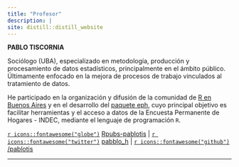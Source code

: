 ```yaml
---
title: "Profesor"
description: |
site: distill::distill_website
---
```


**PABLO TISCORNIA**


Sociólogo (UBA), especializado en metodología, producción y procesamiento de datos estadísticos, principalmente en el ámbito público. Últimamente enfocado en la mejora de procesos de trabajo vinculados al tratamiento de datos.

He participado en la organización y difusión de la comunidad de [R en Buenos Aires](https://renbaires.github.io/) y en el desarrollo del [paquete eph](https://holatam.github.io/eph/), cuyo principal objetivo es facilitar herramientas y el acceso a datos de la Encuesta Permanente de Hogares - INDEC, mediante el lenguaje de programación `R`.

[`r icons::fontawesome("globe")`](https://rpubs.com/pablotisco) [Rpubs-pablotis](https://rpubs.com/pablotisco) | [`r icons::fontawesome("twitter")`](https://twitter.com/pabblo_h) [pabblo_h](https://twitter.com/pabblo_h) | [`r icons::fontawesome("github")`](https://github.com/pablotis) [/pablotis](https://github.com/pablotis)

------------------------------------------------------------------------

